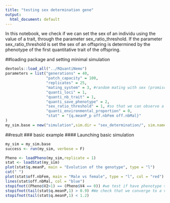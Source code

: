 ```yaml
---
title: "testing sex determination gene"
output:
  html_document: default
---
```

In this notebook, we check if we can set the sex of an individu using the value of a trait, through the parameter sex_ratio_threshold. If the parameter sex_ratio_threshold is set the sex of an offspring is determined by the phenotype of the first quantitative trait of the offspring.


##loading package and setting minimal simulation
```r
devtools::load_all("../RQuantiNemo")
parameters = list("generations" = 40,
                  "patch_capacity" = 100, 
                  "replicates" = 25, 
                  "mating_system" = 3, #random mating with sex (promiscuity)
                  "quanti_loci" = 1,
                  "quanti_nb_trait" = 1,
                  "quanti_save_phenotype" = 2,
                  "sex_ratio_threshold" = 1, #so that we can observe a shift from the genotype from 0 (initial value) to 1
                  "quanti_environmental_proportion" = 0,
                  "stat" = "{q.meanP_p off.nbFem off.nbMal}"
)
my_sim.base = new("simulation",sim.dir = "sex_determination/", sim.name = "basic", parameters = parameters)
```
##result
### basic example
#### Launching basic simulation
```r
my_sim = my_sim.base
success <- run(my_sim, verbose = F)
```
```r
Pheno <- loadPheno(my_sim,replicate = 1)
stat <- loadStat(my_sim)
plot(stat$q.meanP, main = "Evolution of the genotype", type = "l")
cat(" ")
plot(stat$off.nbFem, main = "Male vs female", type = "l", col = "red")
lines(stat$off.nbMal, col = "blue")
stopifnot((Pheno$V2>1) == (Pheno$V4 == 0)) #we test if have phenotype > 1 is equivalent to having a female (v4 == 0) 
stopifnot(tail(stat$q.meanP,1) > 0.9) #We check that we converge to a value close to 1. 
stopifnot(tail(stat$q.meanP,1) < 1.2)
```

